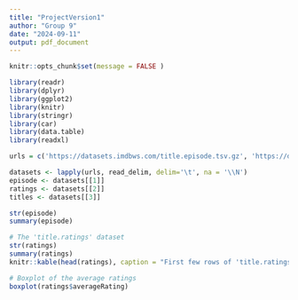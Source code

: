 ---
title: "ProjectVersion1"
author: "Group 9"
date: "2024-09-11"
output: pdf_document
---

```{r setup, include=FALSE}
knitr::opts_chunk$set(message = FALSE )
```


```{r}
library(readr)
library(dplyr)
library(ggplot2)
library(knitr)
library(stringr)
library(car)
library(data.table)
library(readxl)
```

```{r show_col_types = FALSE}
urls = c('https://datasets.imdbws.com/title.episode.tsv.gz', 'https://datasets.imdbws.com/title.ratings.tsv.gz', 'https://datasets.imdbws.com/title.episode.tsv.gz')

datasets <- lapply(urls, read_delim, delim='\t', na = '\\N')
episode <- datasets[[1]]
ratings <- datasets[[2]]
titles <- datasets[[3]]
```

```{r echo=FALSE}
str(episode)
summary(episode)
```

```{r, echo=FALSE}
# The 'title.ratings' dataset
str(ratings)
summary(ratings)
knitr::kable(head(ratings), caption = "First few rows of 'title.ratings' dataset", escape = TRUE)

```

```{r}
# Boxplot of the average ratings
boxplot(ratings$averageRating)
```


